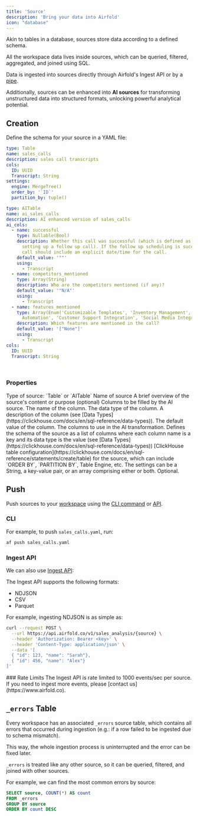 ```yaml
---
title: 'Source'
description: 'Bring your data into Airfold'
icon: "database"
---
```


Akin to tables in a database, sources store data according to a defined schema.

All the workspace data lives inside sources, which can be queried, filtered, aggregated, and joined using SQL.

Data is ingested into sources directly through Airfold's Ingest API or by a [pipe](/workspace/pipes).

Additionally, sources can be enhanced into **AI sources** for transforming unstructured data into structured formats, unlocking powerful analytical potential.

## Creation
Define the schema for your source in a YAML file:
<CodeGroup>
```yaml sales_calls.yaml
type: Table
name: sales_calls
description: sales call transcripts
cols:
  ID: UUID
  Transcript: String
settings:
  engine: MergeTree()
  order_by: '`ID`'
  partition_by: tuple()
```

```yaml ai_sales_calls.yaml
type: AITable
name: ai_sales_calls
description: AI enhanced version of sales_calls
ai_cols:
  - name: successful
    type: Nullable(Bool)
    description: Whether this call was successful (which is defined as successfully
      setting up a follow up call). If the follow up scheduling is successful, the
      call should include an explicit date/time for the call.
    default_value: '""'
    using:
      - Transcript
  - name: competitors_mentioned
    type: Array(String)
    description: Who are the competitors mentioned (if any)?
    default_value: '"N/A"'
    using:
      - Transcript
  - name: features_mentioned
    type: Array(Enum('Customizable Templates', 'Inventory Management', 'Marketing
      Automation', 'Customer Support Integration', 'Social Media Integration', 'None'))
    description: Which features are mentioned in the call?
    default_value: '["None"]'
    using:
      - Transcript
cols:
  ID: UUID
  Transcript: String
```
</CodeGroup>

<br />

### Properties

<ResponseField name="type" type="string">
  Type of source: `Table` or `AITable`
</ResponseField>
<ResponseField name="name" type="string">
  Name of source
</ResponseField>
<ResponseField name="description" type="string">
  A brief overview of the source's content or purpose (optional)
</ResponseField>
<ResponseField name="ai_cols" type="array">
  Columns to be filled by the AI source.
  <Expandable title="ai_cols Properties" defaultOpen="true">
    <ResponseField name="name" type="string" required>
      The name of the column.
    </ResponseField>
    <ResponseField name="type" type="string" required>
      The data type of the column.
    </ResponseField>
    <ResponseField name="description" type="string" required>
      A description of the column (see [Data Types](https://clickhouse.com/docs/en/sql-reference/data-types)).
    </ResponseField>
    <ResponseField name="default_value" type="string">
      The default value of the column.
    </ResponseField>
    <ResponseField name="using" type="array" required>
      The columns to use in the AI transformation.
    </ResponseField>
  </Expandable>
</ResponseField>
<ResponseField name="cols" type="{name: type}" required>
  Defines the schema of the source as a list of columns where each column name is a key and its data type is the value (see [Data Types](https://clickhouse.com/docs/en/sql-reference/data-types))
</ResponseField>
<ResponseField name="settings" type="string | {key: value} | array">
  [ClickHouse table configuration](https://clickhouse.com/docs/en/sql-reference/statements/create/table) for the source, which can include `ORDER BY`, `PARTITION BY`, Table Engine, etc. The settings can be a String, a key-value pair, or an array comprising either or both. Optional.
</ResponseField>

## Push
Push sources to your [workspace](/workspace/workspaces) using the [CLI command](/reference/cli) or [API](/api-reference/workspace/push).<br />

### CLI

For example, to push `sales_calls.yaml`, run:
```bash
af push sales_calls.yaml
```

### Ingest API
We can also use [Ingest API](/api-reference/ingest/ingest):

The Ingest API supports the following formats:
- NDJSON
- CSV
- Parquet

For example, ingesting NDJSON is as simple as:
```bash
curl --request POST \
  --url https://api.airfold.co/v1/sales_analysis/{source} \
  --header 'Authorization: Bearer <key>' \
  --header 'Content-Type: application/json' \
  --data '[
  { "id": 123, "name": "Sarah"},
  { "id": 456, "name": "Alex"}
]'
```

<Note>
### Rate Limits
The Ingest API is rate limited to 1000 events/sec per source. If you need to ingest more events, please [contact us](https://www.airfold.co).
</Note>


## `_errors` Table
Every workspace has an associated `_errors` source table, which contains all errors that occurred during ingestion (e.g.: if a row failed to be ingested due to schema mismatch).

This way, the whole ingestion process is uninterrupted and the error can be fixed later.

`_errors` is treated like any other source, so it can be queried, filtered, and joined with other sources.

For example, we can find the most common errors by source:
```sql
SELECT source, COUNT(*) AS count
FROM _errors
GROUP BY source
ORDER BY count DESC
```